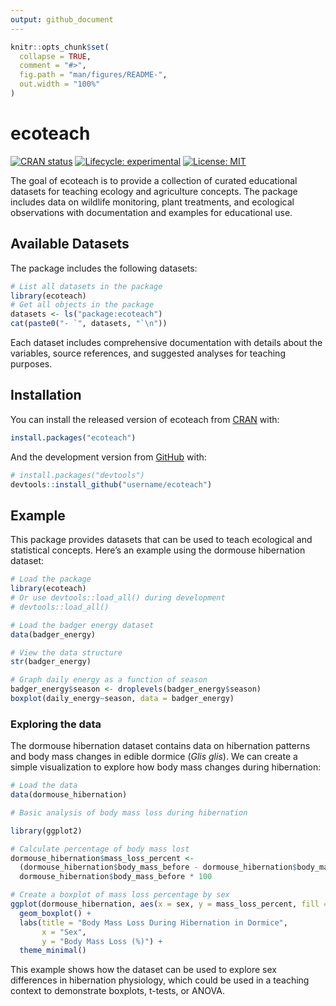 ```yaml
---
output: github_document
---
```


<!-- README.md is generated from README.Rmd. Please edit that file -->

```r
knitr::opts_chunk$set(
  collapse = TRUE,
  comment = "#>",
  fig.path = "man/figures/README-",
  out.width = "100%"
)
```

# ecoteach

<!-- badges: start -->
[![CRAN status](https://www.r-pkg.org/badges/version/ecoteach)](https://CRAN.R-project.org/package=ecoteach)
[![Lifecycle: experimental](https://img.shields.io/badge/lifecycle-experimental-orange.svg)](https://lifecycle.r-lib.org/articles/stages.html#experimental)
[![License: MIT](https://img.shields.io/badge/License-MIT-yellow.svg)](https://opensource.org/licenses/MIT)
<!-- badges: end -->

The goal of ecoteach is to provide a collection of curated educational datasets for teaching ecology and agriculture concepts. The package includes data on wildlife monitoring, plant treatments, and ecological observations with documentation and examples for educational use.

## Available Datasets

The package includes the following datasets:

```r
# List all datasets in the package
library(ecoteach)
# Get all objects in the package
datasets <- ls("package:ecoteach")
cat(paste0("- `", datasets, "`\n"))
```

Each dataset includes comprehensive documentation with details about the variables, source references, and suggested analyses for teaching purposes.

## Installation

You can install the released version of ecoteach from [CRAN](https://CRAN.R-project.org) with:

```r
install.packages("ecoteach")
```

And the development version from [GitHub](https://github.com/) with:

```r
# install.packages("devtools")
devtools::install_github("username/ecoteach")
```

## Example

This package provides datasets that can be used to teach ecological and statistical concepts. Here's an example using the dormouse hibernation dataset:

```r
# Load the package
library(ecoteach)
# Or use devtools::load_all() during development
# devtools::load_all()

# Load the badger energy dataset
data(badger_energy)

# View the data structure
str(badger_energy)

# Graph daily energy as a function of season
badger_energy$season <- droplevels(badger_energy$season) 
boxplot(daily_energy~season, data = badger_energy)
```

### Exploring the data

The dormouse hibernation dataset contains data on hibernation patterns and body mass changes in edible dormice (*Glis glis*). We can create a simple visualization to explore how body mass changes during hibernation:

```r

# Load the data
data(dormouse_hibernation)

# Basic analysis of body mass loss during hibernation

library(ggplot2)

# Calculate percentage of body mass lost
dormouse_hibernation$mass_loss_percent <- 
  (dormouse_hibernation$body_mass_before - dormouse_hibernation$body_mass_after) / 
  dormouse_hibernation$body_mass_before * 100

# Create a boxplot of mass loss percentage by sex
ggplot(dormouse_hibernation, aes(x = sex, y = mass_loss_percent, fill = sex)) +
  geom_boxplot() +
  labs(title = "Body Mass Loss During Hibernation in Dormice",
       x = "Sex",
       y = "Body Mass Loss (%)") +
  theme_minimal()
```

This example shows how the dataset can be used to explore sex differences in hibernation physiology, which could be used in a teaching context to demonstrate boxplots, t-tests, or ANOVA.

